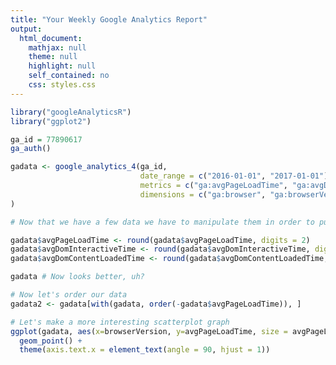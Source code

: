 ```yaml
---
title: "Your Weekly Google Analytics Report"
output:
  html_document:
    mathjax: null
    theme: null
    highlight: null
    self_contained: no
    css: styles.css
---
```

  
```r
library("googleAnalyticsR")
library("ggplot2")

ga_id = 77890617
ga_auth()

gadata <- google_analytics_4(ga_id, 
                             date_range = c("2016-01-01", "2017-01-01"), 
                             metrics = c("ga:avgPageLoadTime", "ga:avgDomInteractiveTime", "ga:avgDomContentLoadedTime", "ga:pageLoadSample"), 
                             dimensions = c("ga:browser", "ga:browserVersion")
)

# Now that we have a few data we have to manipulate them in order to pull out some infos

gadata$avgPageLoadTime <- round(gadata$avgPageLoadTime, digits = 2)
gadata$avgDomInteractiveTime <- round(gadata$avgDomInteractiveTime, digits = 2)
gadata$avgDomContentLoadedTime <- round(gadata$avgDomContentLoadedTime, digits = 2)

gadata # Now looks better, uh?

# Now let's order our data
gadata2 <- gadata[with(gadata, order(-gadata$avgPageLoadTime)), ]

# Let's make a more interesting scatterplot graph
ggplot(gadata, aes(x=browserVersion, y=avgPageLoadTime, size = avgPageLoadTime, color = browser)) +
  geom_point() +
  theme(axis.text.x = element_text(angle = 90, hjust = 1))
```